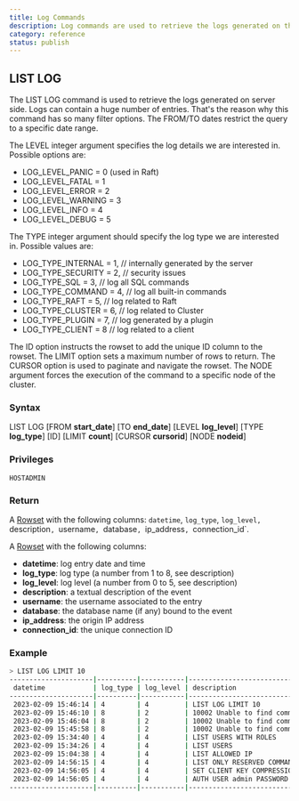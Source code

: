 ```yaml
---
title: Log Commands
description: Log commands are used to retrieve the logs generated on the server side.
category: reference
status: publish
---
```

## LIST LOG

The LIST LOG command is used to retrieve the logs generated on server side. Logs can contain a huge number of entries. That's the reason why this command has so many filter options.
The FROM/TO dates restrict the query to a specific date range.

The LEVEL integer argument specifies the log details we are interested in. Possible options are: 
* LOG_LEVEL_PANIC = 0 (used in Raft)
* LOG_LEVEL_FATAL = 1
* LOG_LEVEL_ERROR = 2
* LOG_LEVEL_WARNING = 3
* LOG_LEVEL_INFO = 4
* LOG_LEVEL_DEBUG = 5

The TYPE integer argument should specify the log type we are interested in. Possible values are:
* LOG_TYPE_INTERNAL = 1,                  // internally generated by the server
* LOG_TYPE_SECURITY = 2,                  // security issues
* LOG_TYPE_SQL = 3,                       // log all SQL commands
* LOG_TYPE_COMMAND = 4,                   // log all built-in commands
* LOG_TYPE_RAFT = 5,                      // log related to Raft
* LOG_TYPE_CLUSTER = 6,                   // log related to Cluster
* LOG_TYPE_PLUGIN = 7,                    // log generated by a plugin
* LOG_TYPE_CLIENT = 8                     // log related to a client

The ID option instructs the rowset to add the unique ID column to the rowset.
The LIMIT option sets a maximum number of rows to return.
The CURSOR option is used to paginate and navigate the rowset.
The NODE argument forces the execution of the command to a specific node of the cluster.

### Syntax

LIST LOG [FROM **start_date**] [TO **end_date**] [LEVEL **log_level**] [TYPE **log_type**] [ID] [LIMIT **count**] [CURSOR **cursorid**] [NODE **nodeid**]

### Privileges

```
HOSTADMIN
```

### Return

A [Rowset](https://github.com/sqlitecloud/sdk/blob/master/PROTOCOL.md) with the following columns: `datetime`, `log_type`, `log_level, `description`, `username`, `database`, `ip_address`, `connection_id`.

A [Rowset](https://github.com/sqlitecloud/sdk/blob/master/PROTOCOL.md) with the following columns:
* **datetime**: log entry date and time
* **log_type**: log type (a number from 1 to 8, see description)
* **log_level**: log level (a number from 0 to 5, see description)
* **description**: a textual description of the event
* **username**: the username associated to the entry
* **database**: the database name (if any) bound to the event
* **ip_address**: the origin IP address
* **connection_id**: the unique connection ID

### Example

```bash
> LIST LOG LIMIT 10
---------------------|----------|-----------|-------------------------------------------------|----------|----------|------------|---------------|
 datetime            | log_type | log_level | description                                     | username | database | ip_address | connection_id |
---------------------|----------|-----------|-------------------------------------------------|----------|----------|------------|---------------|
 2023-02-09 15:46:14 | 4        | 4         | LIST LOG LIMIT 10                               | admin    | NULL     | 127.0.0.1  | 1             |
 2023-02-09 15:46:10 | 8        | 2         | 10002 Unable to find command LIST LOGS LIMIT 1  | admin    | NULL     | 127.0.0.1  | 1             |
 2023-02-09 15:46:04 | 8        | 2         | 10002 Unable to find command LIST LOGS LIMIT 10 | admin    | NULL     | 127.0.0.1  | 1             |
 2023-02-09 15:45:58 | 8        | 2         | 10002 Unable to find command LIST LOGS LIMIT 10 | admin    | NULL     | 127.0.0.1  | 1             |
 2023-02-09 15:34:40 | 4        | 4         | LIST USERS WITH ROLES                           | admin    | NULL     | 127.0.0.1  | 1             |
 2023-02-09 15:34:26 | 4        | 4         | LIST USERS                                      | admin    | NULL     | 127.0.0.1  | 1             |
 2023-02-09 15:04:38 | 4        | 4         | LIST ALLOWED IP                                 | admin    | NULL     | 127.0.0.1  | 1             |
 2023-02-09 14:56:15 | 4        | 4         | LIST ONLY RESERVED COMMANDS                     | admin    | NULL     | 127.0.0.1  | 1             |
 2023-02-09 14:56:05 | 4        | 4         | SET CLIENT KEY COMPRESSION TO 1;                | admin    | NULL     | 127.0.0.1  | 1             |
 2023-02-09 14:56:05 | 4        | 4         | AUTH USER admin PASSWORD *****                  | NULL     | NULL     | 127.0.0.1  | 1             |
---------------------|----------|-----------|-------------------------------------------------|----------|----------|------------|---------------|
```
